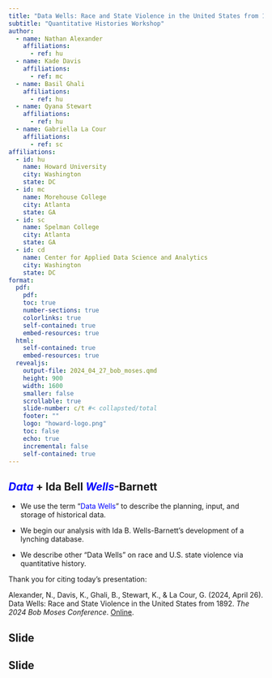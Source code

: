 ```yaml
---
title: "Data Wells: Race and State Violence in the United States from 1892"
subtitle: "Quantitative Histories Workshop"
author:
  - name: Nathan Alexander
    affiliations:
      - ref: hu
  - name: Kade Davis
    affiliations:
      - ref: mc
  - name: Basil Ghali
    affiliations:
      - ref: hu
  - name: Qyana Stewart
    affiliations:
      - ref: hu
  - name: Gabriella La Cour
    affiliations:
      - ref: sc
affiliations:
  - id: hu
    name: Howard University
    city: Washington
    state: DC
  - id: mc
    name: Morehouse College
    city: Atlanta
    state: GA
  - id: sc
    name: Spelman College
    city: Atlanta
    state: GA
  - id: cd
    name: Center for Applied Data Science and Analytics
    city: Washington
    state: DC
format:
  pdf:
    pdf:
    toc: true
    number-sections: true
    colorlinks: true
    self-contained: true
    embed-resources: true 
  html:
    self-contained: true
    embed-resources: true
  revealjs:
    output-file: 2024_04_27_bob_moses.qmd
    height: 900
    width: 1600
    smaller: false
    scrollable: true
    slide-number: c/t #< collapsted/total
    footer: ""
    logo: "howard-logo.png"
    toc: false
    echo: true
    incremental: false
    self-contained: true
---
```


## [*Data*]{style="color:blue;"} + Ida Bell [*Wells*]{style="color:blue;"}-Barnett

  - We use the term "[Data Wells]{style="color:blue;"}" to describe the planning, input, and storage of historical data.
  
  - We begin our analysis with Ida B. Wells-Barnett's development of a lynching database.
  
  - We describe other "Data Wells" on race and U.S. state violence via quantitative history.

Thank you for citing today's presentation:

Alexander, N., Davis, K., Ghali, B., Stewart, K., & La Cour, G. (2024, April 26). Data Wells: Race and State Violence in the United States from 1892. *The 2024 Bob Moses Conference*. [Online](https://www.bobmosesconference.com/){target="blank"}.

## Slide


## Slide

